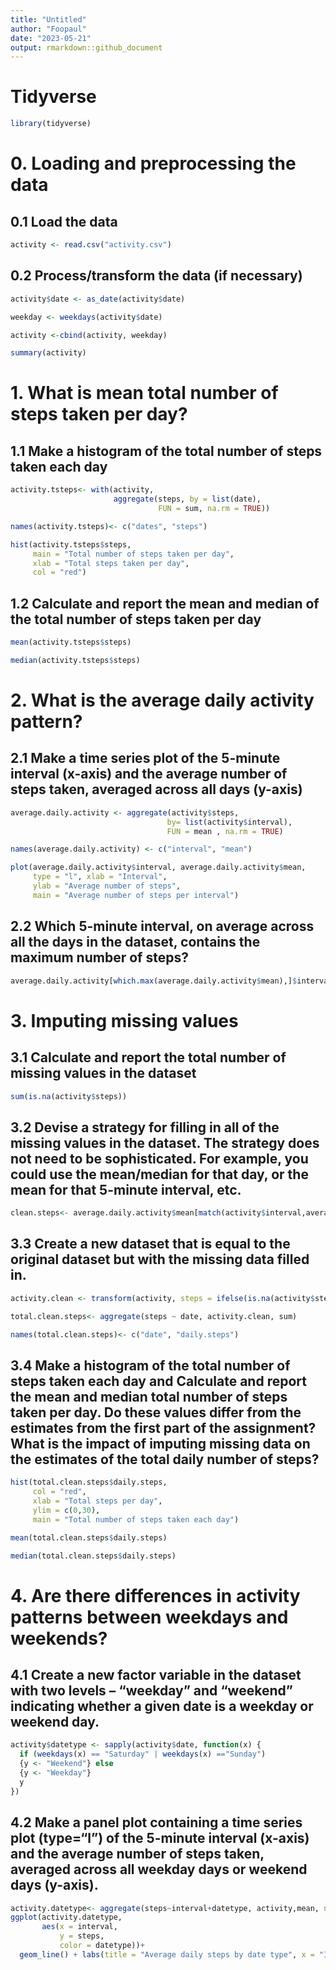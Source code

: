 ---
title: "Untitled"
author: "Foopaul"
date: "2023-05-21"
output: rmarkdown::github_document
---

# Tidyverse
```{r message=FALSE, warning=FALSE}
library(tidyverse)
```


# 0. Loading and preprocessing the data
## 0.1 Load the data

```{r cars}
activity <- read.csv("activity.csv")
```

## 0.2 Process/transform the data (if necessary) 
```{r}
activity$date <- as_date(activity$date)

weekday <- weekdays(activity$date)

activity <-cbind(activity, weekday)

summary(activity)

```


# 1. What is mean total number of steps taken per day? ####
## 1.1 Make a histogram of the total number of steps taken each day

```{r}
activity.tsteps<- with(activity, 
                       aggregate(steps, by = list(date), 
                                 FUN = sum, na.rm = TRUE))

names(activity.tsteps)<- c("dates", "steps")

```

```{r}
hist(activity.tsteps$steps, 
     main = "Total number of steps taken per day", 
     xlab = "Total steps taken per day", 
     col = "red")

```

## 1.2 Calculate and report the mean and median of the total number of steps taken per day
```{r}
mean(activity.tsteps$steps)

median(activity.tsteps$steps)
```

# 2. What is the average daily activity pattern? ####
## 2.1 Make a time series plot of the 5-minute interval (x-axis) and the average number of steps taken, averaged across all days (y-axis)

```{r}
average.daily.activity <- aggregate(activity$steps, 
                                   by= list(activity$interval), 
                                   FUN = mean , na.rm = TRUE)

names(average.daily.activity) <- c("interval", "mean")
```

```{r}
plot(average.daily.activity$interval, average.daily.activity$mean, 
     type = "l", xlab = "Interval", 
     ylab = "Average number of steps", 
     main = "Average number of steps per interval")
```

## 2.2 Which 5-minute interval, on average across all the days in the dataset, contains the maximum number of steps?
```{r}
average.daily.activity[which.max(average.daily.activity$mean),]$interval
```

# 3. Imputing missing values ####
## 3.1 Calculate and report the total number of missing values in the dataset 
```{r}
sum(is.na(activity$steps))
```

## 3.2 Devise a strategy for filling in all of the missing values in the dataset. The strategy does not need to be sophisticated. For example, you could use the mean/median for that day, or the mean for that 5-minute interval, etc.
```{r}
clean.steps<- average.daily.activity$mean[match(activity$interval,average.daily.activity$interval)]
```

## 3.3 Create a new dataset that is equal to the original dataset but with the missing data filled in.
```{r}
activity.clean <- transform(activity, steps = ifelse(is.na(activity$steps), yes = clean.steps, no = activity$steps))

total.clean.steps<- aggregate(steps ~ date, activity.clean, sum)

names(total.clean.steps)<- c("date", "daily.steps")
```


## 3.4 Make a histogram of the total number of steps taken each day and Calculate and report the mean and median total number of steps taken per day. Do these values differ from the estimates from the first part of the assignment? What is the impact of imputing missing data on the estimates of the total daily number of steps?
```{r}
hist(total.clean.steps$daily.steps, 
     col = "red", 
     xlab = "Total steps per day", 
     ylim = c(0,30), 
     main = "Total number of steps taken each day")
```

```{r}
mean(total.clean.steps$daily.steps)

median(total.clean.steps$daily.steps)
```

# 4. Are there differences in activity patterns between weekdays and weekends? ####
## 4.1 Create a new factor variable in the dataset with two levels – “weekday” and “weekend” indicating whether a given date is a weekday or weekend day.
```{r}
activity$datetype <- sapply(activity$date, function(x) {
  if (weekdays(x) == "Saturday" | weekdays(x) =="Sunday") 
  {y <- "Weekend"} else 
  {y <- "Weekday"}
  y
})
```

## 4.2 Make a panel plot containing a time series plot (type=“l”) of the 5-minute interval (x-axis) and the average number of steps taken, averaged across all weekday days or weekend days (y-axis).

```{r}
activity.datetype<- aggregate(steps~interval+datetype, activity,mean, na.rm =TRUE)
ggplot(activity.datetype, 
       aes(x = interval, 
           y = steps, 
           color = datetype))+ 
  geom_line() + labs(title = "Average daily steps by date type", x = "Interval", y = "Average number of steps") + facet_wrap(~datetype, ncol = 1, nrow = 2) 
```












